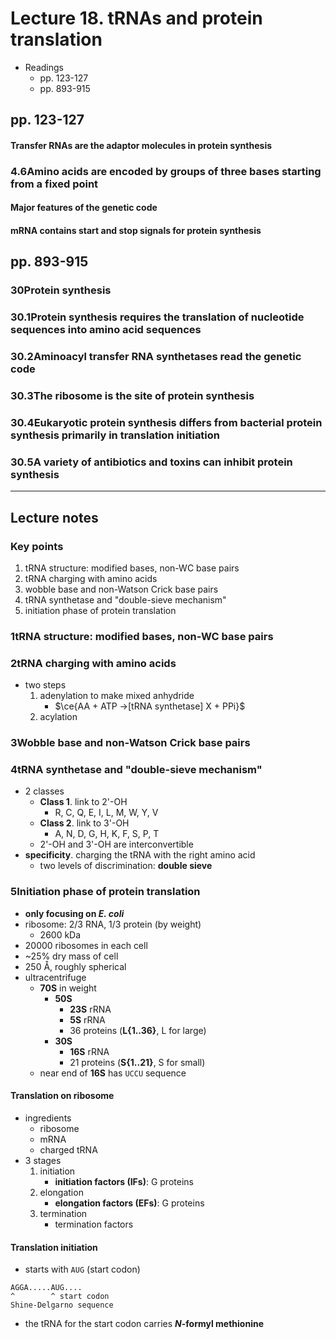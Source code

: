 # Lecture 18. tRNAs and protein translation

- Readings
  - pp. 123-127
  - pp. 893-915

## pp. 123-127

#### Transfer RNAs are the adaptor molecules in protein synthesis

### 4.6<SPACE/>Amino acids are encoded by groups of three bases starting from a fixed point

#### Major features of the genetic code

#### mRNA contains start and stop signals for protein synthesis

## pp. 893-915

### 30<SPACE/>Protein synthesis

### 30.1<SPACE/>Protein synthesis requires the translation of nucleotide sequences into amino acid sequences

### 30.2<SPACE/>Aminoacyl transfer RNA synthetases read the genetic code

### 30.3<SPACE/>The ribosome is the site of protein synthesis

### 30.4<SPACE/>Eukaryotic protein synthesis differs from bacterial protein synthesis primarily in translation initiation

### 30.5<SPACE/>A variety of antibiotics and toxins can inhibit protein synthesis

---

## Lecture notes

### Key points
1. tRNA structure: modified bases, non-WC base pairs
2. tRNA charging with amino acids
3. wobble base and non-Watson Crick base pairs
4. tRNA synthetase and "double-sieve mechanism"
5. initiation phase of protein translation

### 1<SPACE/>tRNA structure: modified bases, non-WC base pairs

### 2<SPACE/>tRNA charging with amino acids
- two steps
  1. adenylation to make mixed anhydride
      - $\ce{AA + ATP ->[tRNA synthetase] X + PPi}$
  2. acylation

### 3<SPACE/>Wobble base and non-Watson Crick base pairs

### 4<SPACE/>tRNA synthetase and "double-sieve mechanism"
- 2 classes
  - **Class 1**. link to 2'-OH
    - R, C, Q, E, I, L, M, W, Y, V
  - **Class 2**. link to 3'-OH
    - A, N, D, G, H, K, F, S, P, T
  - 2'-OH and 3'-OH are interconvertible
- **specificity**. charging the tRNA with the right amino acid
  - two levels of discrimination: **double sieve**

### 5<SPACE/>Initiation phase of protein translation
- **only focusing on _E. coli_**
- ribosome: 2/3 RNA, 1/3 protein (by weight)
  - 2600 kDa
- 20000 ribosomes in each cell
- ~25% dry mass of cell
- 250 Å, roughly spherical
- ultracentrifuge
  - **70S** in weight
    - **50S**
      - **23S** rRNA
      - **5S** rRNA
      - 36 proteins (**L{1..36}**, L for large)
    - **30S**
      - **16S** rRNA
      - 21 proteins (**S{1..21}**, S for small)
  - near end of **16S** has `UCCU` sequence

#### Translation on ribosome
- ingredients
  - ribosome
  - mRNA
  - charged tRNA
- 3 stages
  1. initiation
      - **initiation factors (IFs)**: G proteins
  2. elongation
      - **elongation factors (EFs)**: G proteins
  3. termination
      - termination factors

#### Translation initiation
- starts with `AUG` (start codon)

```
AGGA.....AUG....
^        ^ start codon
Shine-Delgarno sequence
```

- the tRNA for the start codon carries **_N_-formyl methionine**
